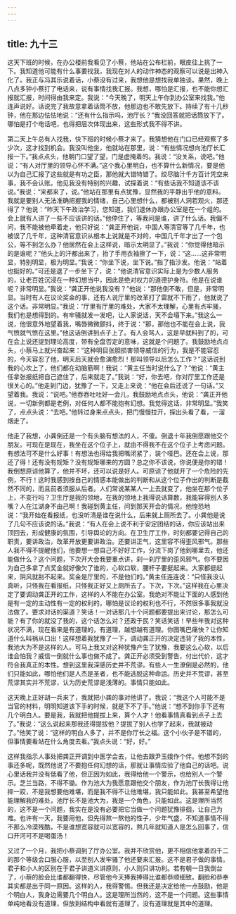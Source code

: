 ```yaml
---
---
---
```

title: 九十三
---



这天下班的时候，在办公楼前我看见了小蔡，他站在公布栏前，眼皮往上挑了一下。我知道他可能有什么事要找我，我现在对人的动作神态的观察可以说是出神入化了。我正与冯其乐说着话，小蔡没有过来，我想他是想找我单独谈。果然，晚上八点多钟小蔡打了电话来，说有事情找我汇报。我想，哪怕是汇报，也不能你想汇报就汇报，时间得由我来定。我说：“今天晚了，明天上午你到办公室来找我。”他连声说好。话说完了我故意拿着话筒不放，他那边也不敢先放下。持续了有十几秒钟，他在那边怯怯地说：“还有什么指示吗，池厅长？”我没回答就把话筒放下了。哪怕是打个电话吧，也得把层次体现出来，这些形式我不得不讲。

第二天上午总有人找我，快下班的时候小蔡才来了。我猜想他在门口已经观察了多少次，这才找到机会。我没叫他坐，他就站在那里，说：“有些情况想向池厅长汇报一下。”我点点头，他朝门口望了望，门是虚掩着的。我说：“没关系，说吧。”他说：“有人对厅里的领导心怀不满。”这个我心里明白，也不算什么新情况，要是他以为自己汇报了这些就是有功之臣，那他就大错特错了。绞尽脑汁千方百计凭空来事，我不会认账。他见我没有特别的兴趣，试探着说：“有些话我不知道该不该说。”我说：“来都来了，说。”他站在那里有点犹豫，显然我的平静出乎他的意料。我就是要别人无法准确把握我的情绪，自己心里想什么，都被别人洞若观火，那还得了？他说：“昨天下午政治学习，您知道，我们退休办跟办公室是在一个组的。会上就有人讲了一些不应该讲的话。”他停住了，等我问是谁，讲了什么话。我偏不问，我不能被他牵着走，他只好说：“龚正开他说，中国人等清官等了几千年，也被误了几千年，这种清官意识从根本上说就是不对的，中国几千年才出了一个包公，等不到怎么办？他居然在会上这样说，暗示太明显了。”我说：“你觉得他暗示的是谁呢？”他头上的汗都出来了，抬了手用衣袖擦了一下，说：“这……这非常明显，特别明显，极为明显。”我说：“你坐下说，坐下说。”指了指沙发。他说：“站着也挺好的。”可还是退了一步坐下了，说：“他说清官意识实际上是为少数人服务的，让老百姓沉浸在一种幻想当中，因此是绝对权力的道德护身符。他是在说谁呢？非常明显。”我说：“龚正开他说我没有？”他说：“那他倒不敢，但是，非常明显。当时有人在议论奖金的事，还有人说厅里的改革打了雷就不下雨了，他就说了这个话。非常明显。”我说：“厅里有厅里的难处，大家不太理解，心里有点牢骚，我们也是想得到的。有牢骚就发一发吧，让人家说话，天不会塌下来。”我这么一说，他很意外地望着我，嘴唇微微颤抖，终于说：“那，那他也不能在会上说，我气愤就气愤在这里。”他这话倒讲到点子上了。有人会骂人，这是早就料到了的，可在会上说还提到理论高度，带有全盘否定的意味，这就是个问题了。我鼓励地点点头，小蔡马上就兴奋起来：“这种明目张胆损害领导威信的行为，我是不能容忍的，今天容忍了他，明天后天就会愈演愈烈！那叫领导以后怎么工作？”这话说到我的心坎上了，他们都在动脑筋啊！我说：“黄主任当时说什么了？”他说：“黄主任拿张报纸把自己遮住了，后来就走了。”我说：“好，你去吧，你对厅里工作还是很关心的。”他走到门边，犹豫了一下，又走上来说：“他在会后还说了一句话。”又望着我。我说：“说吧。”他吞吞吐吐好一会儿，我鼓励地点点头，他说：“龚正开他说，一切新例都是老例，对任何人都不能抱有幻想。我觉得这话，非常明显。”我笑了，点点头说：“去吧。”他转过身来点点头，把门慢慢拉开，探出头看了看，一溜烟走了。

他走了我想，小龚倒还是一个有头脑有想法的人，不傻。倒退十年我倒愿跟他交个朋友。可现在是现在，我坐在这个位子上，就由不得我不在这个位子上考虑问题。有想法可不是什么好事！有想法也得给我把嘴闭紧了，装个哑巴。还在会上说，那还了得！还有没有规矩？没有规矩哪来的方圆？总之你不该说，你说便是你的错！我倒想原谅他算了，他并不坏，还可以说是好人。可原谅了他就开了一个危险的先例，不行！这时我感到按自己的情感本能做出的判断和从这个位子作出的判断是截然不同的，而且前者须服从后者。人们常说某某人一上去就变了，他坐在那个位子上，不变行吗？卫生厅是我的领地，在我的领地上我得说话算数，我能容得别人多嘴？人在江湖身不由己啊！我碰到黄主任，问到那天开会的情况，他惶恐地说：“我开始在看报纸，也没听清是谁在说什么，后来就上厕所去了。小龚他是说了几句不应该说的话。”我说：“有人在会上说不利于安定团结的话，你应该站出来顶回去，形成健康的氛围，引导舆论的方向。在卫生厅工作，时刻都要记得自己的职责，要讲政治，改革开放更要讲政治。还要讲正气，这里容不得歪风邪气。那些人我不得不提醒他们，他要想一想自己不好好工作，分流下岗了他到哪里去，他还能做什么？这个问题，下次开大会我要重点讲，刹一刹厅里的歪风邪气。你不要因为自己多拿了点奖金就好像欠了谁的，心软口软，腰杆子要挺起来。大家都挺起来，阴风就刮不起来。奖金是厅里的，不是他们的。”黄主任连连说：“只怪我没认真听，只怪我在看报纸，只怪我正好又上厕所去了。下次，下次。”这样我在心里决定了要调动龚正开的工作，这样的人不能在办公室。我绝对不能让下面的人感到他是有一定的主动性有一定的权利的，哪怕是议论的权利也不行，不然很多事我就没法做了。要求对话的渠道？笑话！一对话那几十个问题都要提出来讨论，那怎么可能？有了你的就没了我的，这个话怎么对？还政于民？笑话笑话！早些年我对这种状况不满，现在看来是有道理的，有道理，越想越有道理。你图嘴巴痛快？让你知道什么叫祸从口出！这样想着我犹豫了一下，调动龚正开的决定违背了我的本性，我池大为不是这样的人。可马上我又对这种犹豫产生了犹豫，我要这么心软，以后谁会怕我？威信一倒就什么事也做不成了。龚正开必须受到警告，付出代价，这才符合我真正的本性。想到这里我深感历史并不荒谬。有些人一生潦倒是必然的，他们只能如此，哪怕他们是人杰是圣者，也不能逃脱这种命运。历史并不荒谬，甚至荒谬其实并不荒谬，认为历史荒谬是浅薄的。事情只能如此。

这天晚上正好胡一兵来了，我就把小龚的事对他讲了。我说：“我这个人可能不是当官的材料，明明知道该下手的时候，就是下不了手。”他说：“想不到你手下还有几个明白人。要是我，我就把他提拔上来，算个人才！他看事情真看到点子上去了。”我说：“这么说起来那我还得提拔他？提拔了别人也学了起来，我就被动了。”他笑了说：“这样的明白人多了，并不是你厅长之福。这个小伙子是不错的，但事情要看站在什么角度去看。”我点头说：“好，好。”

这样我指示人事处把龚正开调到中医学会去，让他去跟尹玉娥作个伴。他想不到的事还多呢，既然他说了不要抱任何幻想的话，那就让事情应验了他自己的话吧。说心里话我并没有低看了他，但正因为如此，我得给他一个警示，也给别人一个警示。芝兰当路，不得不锄。作为池大为我愿意跟他交个朋友，作为池厅长我得让他摔一跤，不是我想要他难堪，而是我不得不让他难堪，我只能如此。我甚至希望他能理解我的难处，池厅长不是池大为，我是一个角色，只能如此。这是理所当然的，这不是一个问题，我实在是没有必要把它当做一个问题犹豫徘徊，让自己为难。也许有一天，我要用他，但先得熬一熬他的性子，少年气盛，不知道事情不得不那么冷漠残酷，不是谁想宽容就可以宽容的，熬几年就知道人是怎么回事了，信口开河可不是喝蛋汤！

又过了一个月，我把小蔡调到了厅办公室。我并不欣赏他，更不相信他拿着四千二的那个等级会口服心服，以至别人发牢骚了他还要来汇报。这不是君子做的事情。君子和小人的区别在于君子讲道义讲原则，小人则只讲功利。若有朝一日我倒台了，小蔡的脸会比谁都翻得快，尽管他今天捧我捧得比谁都恭顺细致。翻脸和恭奉其实都是出于同一原因。这样的人，我得警惕。但我还是决定给他一点鼓励，他是个明白人，我身边需要几个明白人。这是理所当然的，这不是一个问题。这些事情单纯地看没有道理，但放到结构中看就有道理了，没有道理就是其中的道理。